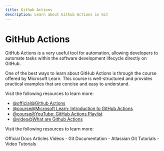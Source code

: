 ```yaml
---
title: Github Actions
description: Learn about Github Actions in Git
---
```


# GitHub Actions

GitHub Actions is a very useful tool for automation, allowing developers to automate tasks within the software development lifecycle directly on GitHub.

One of the best ways to learn about GitHub Actions is through the course offered by Microsoft Learn. This course is well-structured and provides practical examples that are concise and easy to understand.

Visit the following resources to learn more:

- [@official@Github Actions](https://docs.github.com/en/actions)
- [@course@Microsoft Learn: Introduction to GitHub Actions](https://learn.microsoft.com/en-us/collections/n5p4a5z7keznp5)
- [@course@YouTube: GitHub Actions Playlist](https://www.youtube.com/watch?v=-hVG9z0fCac&list=PLArH6NjfKsUhvGHrpag7SuPumMzQRhUKY&pp=iAQB)
- [@video@What are Github Actions](https://www.youtube.com/watch?v=URmeTqglS58)

Visit the following resources to learn more:

<Tabs defaultValue="official">
<TabsList>
<TabsTrigger value="official">Official Docs</TabsTrigger>
<TabsTrigger value="article">Articles</TabsTrigger>
<TabsTrigger value="video">Videos</TabsTrigger>
</TabsList>

<TabsContent value="official">
- <Link href="https://git-scm.com/docs">Git Documentation</Link>
</TabsContent>
<TabsContent value="article">
- <Link href="https://www.atlassian.com/git/tutorials">Atlassian Git Tutorials</Link>
</TabsContent>
<TabsContent value="video">
- <Link href="https://www.youtube.com/results?search_query=git+github-actions+tutorial">Video Tutorials</Link>
</TabsContent>
</Tabs>

